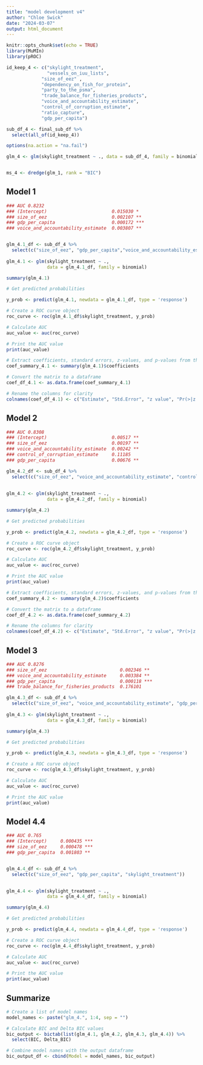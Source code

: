 ```yaml
---
title: "model development v4"
author: "Chloe Swick"
date: "2024-03-07"
output: html_document
---
```


```r
knitr::opts_chunk$set(echo = TRUE)
library(MuMIn)
library(pROC)
```

```r
id_keep_4 <- c("skylight_treatment",
               "vessels_on_iuu_lists",
             "size_of_eez" ,
             "dependency_on_fish_for_protein",
             "party_to_the_psma",
             "trade_balance_for_fisheries_products",
             "voice_and_accountability_estimate",
             "control_of_corruption_estimate",
             "ratio_capture",
             "gdp_per_capita")

sub_df_4 <- final_sub_df %>% 
  select(all_of(id_keep_4))
```


```r
options(na.action = "na.fail")

glm_4 <- glm(skylight_treatment ~ ., data = sub_df_4, family = binomial)


ms_4 <- dredge(glm_1, rank = "BIC")
```

## Model 1
```r
### AUC 0.8232
### (Intercept)                        0.015030 *  
### size_of_eez                        0.002107 ** 
### gdp_per_capita                     0.000172 ***
### voice_and_accountability_estimate  0.003807 ** 


glm_4.1_df <- sub_df_4 %>%  
  select(c("size_of_eez", "gdp_per_capita","voice_and_accountability_estimate", "skylight_treatment")) 
 
glm_4.1 <- glm(skylight_treatment ~ .,
               data = glm_4.1_df, family = binomial)

summary(glm_4.1)

# Get predicted probabilities

y_prob <- predict(glm_4.1, newdata = glm_4.1_df, type = 'response')

# Create a ROC curve object
roc_curve <- roc(glm_4.1_df$skylight_treatment, y_prob)

# Calculate AUC
auc_value <- auc(roc_curve)

# Print the AUC value
print(auc_value)

# Extract coefficients, standard errors, z-values, and p-values from the summary
coef_summary_4.1 <- summary(glm_4.1)$coefficients

# Convert the matrix to a dataframe
coef_df_4.1 <- as.data.frame(coef_summary_4.1)

# Rename the columns for clarity
colnames(coef_df_4.1) <- c("Estimate", "Std.Error", "z value", "Pr(>|z|)")

```


## Model 2 
```r
### AUC 0.8308
### (Intercept)                        0.00517 **
### size_of_eez                        0.00197 **
### voice_and_accountability_estimate  0.00242 **
### control_of_corruption_estimate     0.11185   
### gdp_per_capita                     0.00676 **

glm_4.2_df <- sub_df_4 %>%  
  select(c("size_of_eez", "voice_and_accountability_estimate", "control_of_corruption_estimate", "gdp_per_capita", "skylight_treatment")) 
 
 
glm_4.2 <- glm(skylight_treatment ~ ., 
               data = glm_4.2_df, family = binomial)

summary(glm_4.2)

# Get predicted probabilities

y_prob <- predict(glm_4.2, newdata = glm_4.2_df, type = 'response')

# Create a ROC curve object
roc_curve <- roc(glm_4.2_df$skylight_treatment, y_prob)

# Calculate AUC
auc_value <- auc(roc_curve)

# Print the AUC value
print(auc_value)

# Extract coefficients, standard errors, z-values, and p-values from the summary
coef_summary_4.2 <- summary(glm_4.2)$coefficients

# Convert the matrix to a dataframe
coef_df_4.2 <- as.data.frame(coef_summary_4.2)

# Rename the columns for clarity
colnames(coef_df_4.2) <- c("Estimate", "Std.Error", "z value", "Pr(>|z|)")

```


## Model 3 
```r
### AUC 0.8276
### size_of_eez                           0.002346 ** 
### voice_and_accountability_estimate     0.003384 ** 
### gdp_per_capita                        0.000118 ***
### trade_balance_for_fisheries_products  0.176101     

glm_4.3_df <- sub_df_4 %>%  
  select(c("size_of_eez", "voice_and_accountability_estimate", "gdp_per_capita", "trade_balance_for_fisheries_products", "skylight_treatment")) 
 
glm_4.3 <- glm(skylight_treatment ~ ., 
               data = glm_4.3_df, family = binomial)

summary(glm_4.3)

# Get predicted probabilities

y_prob <- predict(glm_4.3, newdata = glm_4.3_df, type = 'response')

# Create a ROC curve object
roc_curve <- roc(glm_4.3_df$skylight_treatment, y_prob)

# Calculate AUC
auc_value <- auc(roc_curve)

# Print the AUC value
print(auc_value)


```

## Model 4.4 
```r
### AUC 0.765
### (Intercept)     0.000435 ***
### size_of_eez     0.000478 ***
### gdp_per_capita  0.001803 ** 


glm_4.4_df <- sub_df_4 %>%  
  select(c("size_of_eez", "gdp_per_capita", "skylight_treatment")) 
 

glm_4.4 <- glm(skylight_treatment ~ ., 
               data = glm_4.4_df, family = binomial)

summary(glm_4.4)

# Get predicted probabilities

y_prob <- predict(glm_4.4, newdata = glm_4.4_df, type = 'response')

# Create a ROC curve object
roc_curve <- roc(glm_4.4_df$skylight_treatment, y_prob)

# Calculate AUC
auc_value <- auc(roc_curve)

# Print the AUC value
print(auc_value)


```
## Summarize

```r
# Create a list of model names
model_names <- paste("glm_4.", 1:4, sep = "")

# Calculate BIC and Delta BIC values
bic_output <- bictab(list(glm_4.1, glm_4.2, glm_4.3, glm_4.4)) %>%
  select(BIC, Delta_BIC)

# Combine model names with the output dataframe
bic_output_df <- cbind(Model = model_names, bic_output)

```



